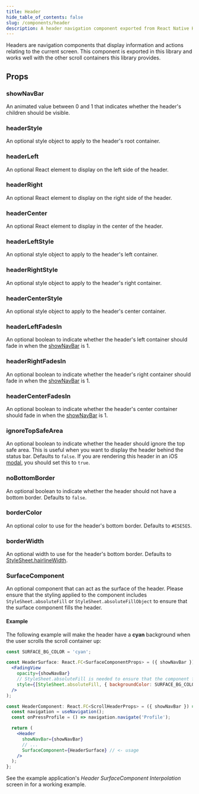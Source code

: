 ```yaml
---
title: Header
hide_table_of_contents: false
slug: /components/header
description: A header navigation component exported from React Native Header.
---
```


Headers are navigation components that display information and actions relating to the current
screen. This component is exported in this library and works well with the other scroll
containers this library provides.

## Props

### showNavBar

An animated value between 0 and 1 that indicates whether the header's children should be visible.

### headerStyle

An optional style object to apply to the header's root container.

### headerLeft

An optional React element to display on the left side of the header.

### headerRight

An optional React element to display on the right side of the header.

### headerCenter

An optional React element to display in the center of the header.

### headerLeftStyle

An optional style object to apply to the header's left container.

### headerRightStyle

An optional style object to apply to the header's right container.

### headerCenterStyle

An optional style object to apply to the header's center container.

### headerLeftFadesIn

An optional boolean to indicate whether the header's left container should fade in when the
[showNavBar](/docs/components/header#shownavbar) is 1.

### headerRightFadesIn

An optional boolean to indicate whether the header's right container should fade in when the
[showNavBar](/docs/components/header#shownavbar) is 1.

### headerCenterFadesIn

An optional boolean to indicate whether the header's center container should fade in when the
[showNavBar](/docs/components/header#shownavbar) is 1.

### ignoreTopSafeArea

An optional boolean to indicate whether the header should ignore the top safe area. This is useful
when you want to display the header behind the status bar. Defaults to `false`. If you are
rendering this header in an iOS [modal](https://reactnavigation.org/docs/native-stack-navigator/#presentation),
you should set this to `true`.

### noBottomBorder

An optional boolean to indicate whether the header should not have a bottom border. Defaults to
`false`.

### borderColor

An optional color to use for the header's bottom border. Defaults to `#E5E5E5`.

### borderWidth

An optional width to use for the header's bottom border. Defaults to [StyleSheet.hairlineWidth](https://reactnative.dev/docs/stylesheet#hairlinewidth).

### SurfaceComponent

An optional component that can act as the surface of the header. Please ensure that the styling applied to the component includes `StyleSheet.absoluteFill` or `StyleSheet.absoluteFillObject` to ensure that the surface component fills the header.

#### Example

The following example will make the header have a **cyan** background when the user scrolls the scroll container up:

```jsx
const SURFACE_BG_COLOR = 'cyan';

const HeaderSurface: React.FC<SurfaceComponentProps> = ({ showNavBar }) => (
  <FadingView
    opacity={showNavBar}
    // StyleSheet.absoluteFill is needed to ensure that the component fills up the header.
    style={[StyleSheet.absoluteFill, { backgroundColor: SURFACE_BG_COLOR }]}
  />
);

const HeaderComponent: React.FC<ScrollHeaderProps> = ({ showNavBar }) => {
  const navigation = useNavigation();
  const onPressProfile = () => navigation.navigate('Profile');

  return (
    <Header
      showNavBar={showNavBar}
      // ...
      SurfaceComponent={HeaderSurface} // <- usage
    />
  );
};
```

See the example application's _Header SurfaceComponent Interpolation_ screen in for a working example.
